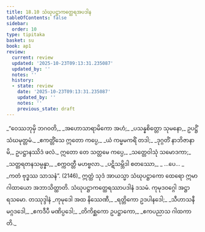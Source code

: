 ```yaml
---
title: 18.10 သံဃုပဋ္ဌာကတ္ထေရအပဒါန
tableOfContents: false
sidebar:
  order: 10
type: tipitaka
basket: su
book: ap1
review:
  current: review
  updated: '2025-10-23T09:13:31.235087'
  updated_by: ''
  notes: ''
  history:
  - state: review
    date: '2025-10-23T09:13:31.235087'
    updated_by: ''
    notes: ''
    previous_state: draft
---
```



<ReviewStatus review={frontmatter.review} showDetails={true} />

<HypothesisAnnotation frontmatter={frontmatter} />

<DynamicBreadcrumb />

<Division number="45" book="ap1" e="ch" v="20" p="212">

<Paragraph number="2572" type="verses" book="ap1">
_“ဝေဿဘုမှိ ဘဂဝတိ,_  
_အဟောသာရာမိကော အဟံ;_  
_ပသန္နစိတ္တော သုမနော,_  
ဥပဋ္ဌိံ သံဃမုတ္တမံ._  

</Paragraph>

</Division>
<Division number="46" book="ap1" e="ch" v="20" p="212">

<Paragraph number="2573" type="verses" book="ap1">
_ဧကတ္တိံသေ ဣတော ကပ္ပေ,_  
_ယံ ကမ္မမကရိံ တဒါ;_  
_ဒုဂ္ဂတိံ နာဘိဇာနာမိ,_  
ဥပဋ္ဌာနဿိဒံ ဖလံ._  

</Paragraph>

</Division>
<Division number="47" book="ap1" e="ch" v="20" p="212">

<Paragraph number="2574" type="verses" book="ap1">
ဣတော တေ သတ္တမေ ကပ္ပေ,_  
_သတ္တေဝါသုံ သမောဒကာ;_  
_သတ္တရတနသမ္ပန္နာ,_  
_စက္ကဝတ္တီ မဟဗ္ဗလာ._  

</Paragraph>

</Division>
<Division number="48" book="ap1" e="ch" v="20" p="212">

<Paragraph number="2575" type="verses" book="ap1">
_ပဋိသမ္ဘိဒါ စတဿော,_  
_ …ပေ… _  
_ကတံ ဗုဒ္ဓဿ သာသနံ”. (2146)_  

</Paragraph>

<Paragraph number="2576" book="ap1">
ဣတ္ထံ သုဒံ အာယသ္မာ သံဃုပဋ္ဌာကော ထေရော ဣမာ ဂါထာယော အဘာသိတ္ထာတိ.

</Paragraph>
</Division>

<Paragraph number="2577" type="center" book="ap1">
သံဃုပဋ္ဌာကတ္ထေရဿာပဒါနံ ဒသမံ.



</Paragraph>

<Paragraph number="2578" type="center" book="ap1">
ကုမုဒဝဂ္ဂေါ အဋ္ဌာရသမော.



</Paragraph>

<Paragraph number="2579" type="center" book="ap1">
တဿုဒ္ဒါနံ


</Paragraph>

<Paragraph number="2580" type="verses" book="ap1">
_ကုမုဒေါ အထ နိဿေဏီ,_  
_ရတ္တိကော ဥဒပါနဒေါ;_  
_သီဟာသနီ မဂ္ဂဒဒေါ,_  
_ဧကဒီပီ မဏိပ္ပဒေါ;_  
_တိကိစ္ဆကော ဥပဋ္ဌာကော,_  
_ဧကပညာသ ဂါထကာတိ._
</Paragraph>